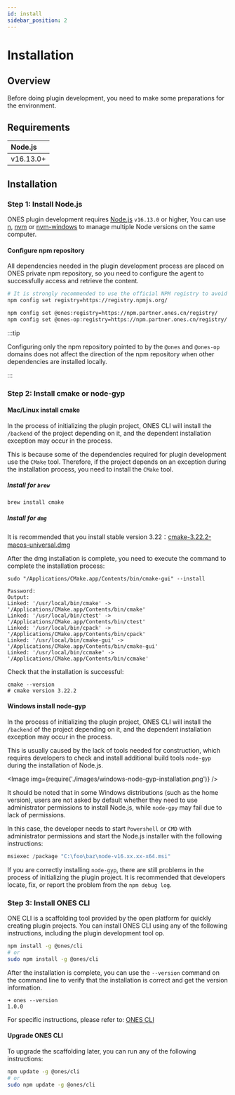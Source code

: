 ```yaml
---
id: install
sidebar_position: 2
---
```



# Installation

## Overview

Before doing plugin development, you need to make some preparations for the environment.

## Requirements

| Node.js   |
| :-------- |
| v16.13.0+ |

## Installation

### Step 1: Install Node.js

ONES plugin development requires [Node.js](https://nodejs.org/en/) `v16.13.0` or higher, You can use [n](https://github.com/tj/n), [nvm](https://github.com/creationix/nvm) or [nvm-windows](https://github.com/coreybutler/nvm-windows) to manage multiple Node versions on the same computer.

#### Configure npm repository

All dependencies needed in the plugin development process are placed on ONES private npm repository, so you need to configure the agent to successfully access and retrieve the content.

```bash
# It is strongly recommended to use the official NPM registry to avoid dependency issues
npm config set registry=https://registry.npmjs.org/

npm config set @ones:registry=https://npm.partner.ones.cn/registry/
npm config set @ones-op:registry=https://npm.partner.ones.cn/registry/
```

:::tip

Configuring only the npm repository pointed to by the `@ones` and `@ones-op` domains does not affect the direction of the npm repository when other dependencies are installed locally.

:::

### Step 2: Install cmake or node-gyp

#### Mac/Linux install cmake

In the process of initializing the plugin project, ONES CLI will install the `/backend` of the project depending on it, and the dependent installation exception may occur in the process.

This is because some of the dependencies required for plugin development use the `CMake` tool. Therefore, if the project depends on an exception during the installation process, you need to install the `CMake` tool.

##### Install for `brew`

```bash
brew install cmake
```

##### Install for `dmg`

It is recommended that you install stable version 3.22：[cmake-3.22.2-macos-universal.dmg](https://github.com/Kitware/CMake/releases/download/v3.22.2/cmake-3.22.2-macos-universal.dmg)

After the dmg installation is complete, you need to execute the command to complete the installation process:

```
sudo "/Applications/CMake.app/Contents/bin/cmake-gui" --install
```

```
Password:
Output:
Linked: '/usr/local/bin/cmake' -> '/Applications/CMake.app/Contents/bin/cmake'
Linked: '/usr/local/bin/ctest' -> '/Applications/CMake.app/Contents/bin/ctest'
Linked: '/usr/local/bin/cpack' -> '/Applications/CMake.app/Contents/bin/cpack'
Linked: '/usr/local/bin/cmake-gui' -> '/Applications/CMake.app/Contents/bin/cmake-gui'
Linked: '/usr/local/bin/ccmake' -> '/Applications/CMake.app/Contents/bin/ccmake'
```

Check that the installation is successful:

```
cmake --version
# cmake version 3.22.2
```

#### Windows install node-gyp

In the process of initializing the plugin project, ONES CLI will install the `/backend` of the project depending on it, and the dependent installation exception may occur in the process.

This is usually caused by the lack of tools needed for construction, which requires developers to check and install additional build tools `node-gyp` during the installation of Node.js.

<Image img={require('./images/windows-node-gyp-installation.png')} />

It should be noted that in some Windows distributions (such as the home version), users are not asked
by default whether they need to use administrator permissions to install Node.js, while `node-gpy` may
fail due to lack of permissions.

In this case, the developer needs to start `Powershell` or `CMD` with administrator permissions and start the Node.js installer with the following instructions:

```Powershell
msiexec /package "C:\foo\baz\node-v16.xx.xx-x64.msi"
```

If you are correctly installing `node-gyp`, there are still problems in the process of initializing the plugin project. It is recommended that developers locate, fix, or report the problem from the `npm debug log`.

### Step 3: Install ONES CLI

ONE CLI is a scaffolding tool provided by the open platform for quickly creating plugin projects. You can install ONES CLI using any of the following instructions, including the plugin development tool op.

```bash npm2yarn
npm install -g @ones/cli
# or
sudo npm install -g @ones/cli
```

After the installation is complete, you can use the `--version` command on the command line to verify that the installation is correct and get the version information.

```
➜ ones --version
1.0.0
```

For specific instructions, please refer to: [ONES CLI](../tools/cli/index.mdx)

#### Upgrade ONES CLI

To upgrade the scaffolding later, you can run any of the following instructions:

```bash
npm update -g @ones/cli
# or
sudo npm update -g @ones/cli
```
